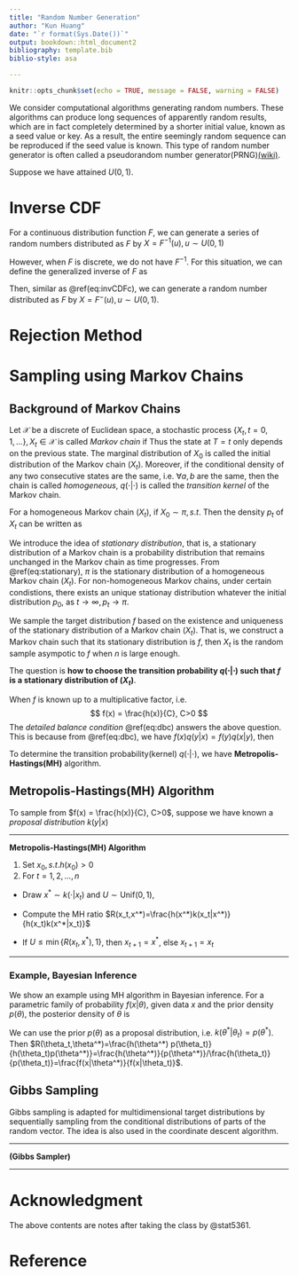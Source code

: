 ```yaml
---
title: "Random Number Generation"
author: "Kun Huang"
date: "`r format(Sys.Date())`"
output: bookdown::html_document2
bibliography: template.bib
biblio-style: asa

---
```


```r
knitr::opts_chunk$set(echo = TRUE, message = FALSE, warning = FALSE)
```

We consider computational algorithms generating random numbers. These algorithms can produce long sequences of apparently random results, which are in fact completely determined by a shorter initial value, known as a seed value or key. As a result, the entire seemingly random sequence can be reproduced if the seed value is known. This type of random number generator is often called a pseudorandom number generator(PRNG)[(wiki)](https://en.wikipedia.org/wiki/Random_number_generation#%22True%22_vs._pseudo-random_numbers).

Suppose we have attained $U(0,1)$. 

# Inverse CDF

For a continuous distribution function $F$, we can generate a series of random numbers distributed as $F$ by $X=F^{-1}(u),u\sim U(0,1)$
\begin{align}
P(X\leq x) &= P(F^{-1}(u)\leq x)\\
&= P(u\leq F(x))\\
&= F(x)
(\#eq:invCDFc)
\end{align}

However, when $F$ is discrete, we do not have $F^{-1}$. For this situation, we can define the generalized inverse of $F$ as 
\begin{equation}
F^{-}(u) = \inf{x: F(x)\geq u}
(\#eq:gF)
\end{equation}

Then, similar as \@ref(eq:invCDFc), we can generate a random number distributed as $F$ by $X=F^{-}(u),u\sim U(0,1)$. 

# Rejection Method

# Sampling using Markov Chains

## Background of Markov Chains

Let $\mathcal{X}$ be a discrete of Euclidean space, a stochastic process $\{X_t, t=0,1,...\}, X_t\in\mathcal{X}$ is called *Markov chain* if 
\begin{equation}
P(X_t\in A|X_{t-1},...,X_1,X_0) \stackrel{a.s.}{=} P(X_t\in A|X_{t-1}), \forall t>0, \ \forall A\subset\mathcal{X}
(\#eq:MC)
\end{equation}
Thus the state at $T=t$ only depends on the previous state. The marginal distribution of $X_0$ is called the initial distribution of the Markov chain $(X_t)$. Moreover, if the conditional density of any two consecutive states are the same, i.e. $\forall a,b$
\begin{equation}
p(x_t=b|x_{t-1}=a):=q(b|a), \forall t>0
(\#eq:HMC)
\end{equation}
are the same, then the chain is called *homogeneous*, $q(\cdot|\cdot)$ is called the *transition kernel* of the Markov chain.

For a homogeneous Markov chain $(X_t)$, if $X_0\sim\pi,s.t.$
\begin{equation}
\pi(x) = \int q(x|y)\pi(y)dy
(\#eq:initpi)
\end{equation}
Then the density $p_t$ of $X_t$ can be written as 
\begin{align}
p_t(x) &= \int q(x|y)p_{t-1}(y)dy\\
&\stackrel{\text{homogeneous}}{=}\int q(x_{1}=x|x_{0}=y)p_0(y)dy\\
&=\int q(x|y)\pi(y)dy\\
&=\pi(x), \forall t\geq0
(\#eq:stationary)
\end{align}

We introduce the idea of *stationary distribution*, that is, a stationary distribution of a Markov chain is a probability distribution that remains unchanged in the Markov chain as time progresses.
From \@ref(eq:stationary), $\pi$ is the stationary distribution of a homogeneous Markov chain $(X_t)$. For non-homogeneous Markov chains, under certain condistions, there exists an unique stationay distribution whatever the initial distribution $p_0,$ as $t\rightarrow\infty,p_t\rightarrow\pi$. 

We sample the target distribution $f$ based on the existence and uniqueness of the stationary distribution of a Markov chain $(X_t)$. That is, we construct a Markov chain such that its stationary distribution is $f$, then $X_t$ is the random sample asympotic to $f$ when $n$ is large enough. 

The question is **how to choose the transition probability $q(\cdot|\cdot)$ such that $f$ is a stationary distribution of $(X_t)$**.

When $f$ is known up to a multiplicative factor, i.e.
$$
f(x) = \frac{h(x)}{C}, C>0
$$
The *detailed balance condition* \@ref(eq:dbc) answers the above question.
\begin{equation}
h(x)q(y|x) = h(y)q(x|y), \forall x\not=y\in\mathcal{X}
(\#eq:dbc)
\end{equation}
This is because from \@ref(eq:dbc), we have $f(x)q(y|x) = f(y)q(x|y)$, then 
\begin{equation}
p_t(y)=\int f(x)q(y|x) dx = \int f(y)q(x|y) dx = f(y)\underbrace{\int q(x|y) dx}_{=1}
\end{equation}

To determine the transition probability(kernel) $q(\cdot|\cdot)$, we have **Metropolis-Hastings(MH)** algorithm. 

## Metropolis-Hastings(MH) Algorithm

To sample from $f(x) = \frac{h(x)}{C}, C>0$, suppose we have known a *proposal distribution* $k(y|x)$

---

**Metropolis-Hastings(MH) Algorithm**

1. Set $x_0,s.t. h(x_0)>0$
2. For $t=1,2,...,n$
  - Draw $x^*\sim k(\cdot|x_t)$ and $U\sim\text{Unif}(0,1)$,
  
  - Compute the MH ratio $R(x_t,x^*)=\frac{h(x^*)k(x_t|x^*)}{h(x_t)k(x^*|x_t)}$
  
  - If $U\leq\min\{R(x_t,x^*),1\}$, then $x_{t+1}=x^*$, else $x_{t+1} = x_t$
  
---

### Example, Bayesian Inference

We show an example using MH algorithm in Bayesian inference. For a parametric family of probability $f(x|\theta)$, given data $x$ and the prior density $p(\theta)$, the posterior density of $\theta$ is 
\begin{equation}
p(\theta|x) = \frac{f(x|\theta)p(\theta)}{\int f(x|\theta)p(\theta)d\theta} \propto h(\theta)
(\#eq:bayes)
\end{equation}

We can use the prior $p(\theta)$ as a proposal distribution, i.e. $k(\theta^*|\theta_t)=p(\theta^*)$. Then $R(\theta_t,\theta^*)=\frac{h(\theta^*) p(\theta_t)}{h(\theta_t)p(\theta^*)}=\frac{h(\theta^*)}{p(\theta^*)}/\frac{h(\theta_t)}{p(\theta_t)}=\frac{f(x|\theta^*)}{f(x|\theta_t)}$.

## Gibbs Sampling

Gibbs sampling is adapted for multidimensional target distributions by sequentially sampling from the conditional distributions of parts of the random vector. The idea is also used in the coordinate descent algorithm. 


---

**(Gibbs Sampler)**

---

# Acknowledgment {-}

The above contents are notes after taking the class by @stat5361. 

# Reference {-}
